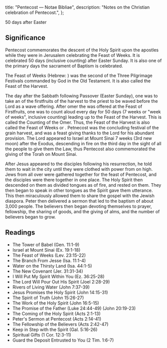   title: "Pentecost — Notae Bibliae",
  description: "Notes on the Christian celebration of Pentecost.",
};

<Initial text="Pentecost" />

50 days after Easter

## Significance

Pentecost commemorates the descent of the Holy Spirit upon the apostles while they were in Jerusalem celebrating the Feast of Weeks. It is celebrated 50 days (inclusive counting) after Easter Sunday. It is also one of the primary days the sacrament of Baptism is celebrated.

The Feast of Weeks (Hebrew: *<Definition lang="hebrew" anchor="shavuot" text="Shavuot" />*) was the second of the Three Pilgrimage Festivals commanded by God in the Old Testament. It is also called the Feast of the Harvest.

The day after the Sabbath following Passover (Easter Sunday), one was to take an <Definition lang="hebrew" anchor="omer" text="omer" /> of the firstfruits of the harvest to the priest to be waved before the Lord as a wave offering. After omer the was offered at the Feast of Firstfruits, one was to count aloud every day for 50 days (7 weeks or "week of weeks", inclusive counting) leading up to the Feast of the Harvest. This is called the Counting of the Omer. Thus, the Feast of the Harvest is also called the Feast of Weeks or <Definition lang="greek" anchor="pentekoste" text="Pentecost" />. Petnecost was the concluding festival of the grain harvest, and was a feast giving thanks to the Lord for his abundant provision. The Lord appeared to Israel at Mount Sinai 7 weeks (3rd new moon) after the Exodus, descending in fire on the third day in the sight of all the people to give them the Law, thus Pentecost also commemorated the giving of the Torah on Mount Sinai.

After Jesus appeared to the disciples following his resurrection, he told them to wait in the city until they were clothed with power from on high. Jews from all over were gathered together for the feast of Pentecost, and the disciples were there together in one place. The Holy Spirit then descended on them as divided tongues as of fire, and rested on them. They then began to speak in other tongues as the Spirit gave them utterance. This then miraculously allowed them to share the gospel with the Jewish diaspora. Peter then delivered a sermon that led to the baptism of about 3,000 people. The believers then began devoting themselves to prayer, fellowship, the sharing of goods, and the giving of alms, and the number of believers began to grow.

## Readings

- The Tower of Babel (Gen. 11:1-9)
- Israel at Mount Sinai (Ex. 19:1-18)
- The Feast of Weeks (Lev. 23:15-22)
- The Branch From Jesse (Isa. 11:1-4)
- Water on the Thirsty Land (Isa. 44:1-5)
- The New Covenant (Jer. 31:31-34)
- I Will Put My Spirit Within You (Ez. 36:25-28)
- The Lord Will Pour Out His Spirit (Joel 2:28-29)
- Rivers of Living Water (John 7:37-39)
- Jesus Promises the Holy Spirit (John 14:15-31)
- The Spirit of Truth (John 15:26-27)
- The Work of the Holy Spirit (John 16:5-15)
- The Promise of the Father (Luke 24:44-49) (John 20:19-23)
- The Coming of the Holy Spirit (Acts 2:1-13)
- Peter's Sermon at Pentecost (Acts 2:14-41)
- The Fellowship of the Believers (Acts 2:42-47)
- Keep in Step with the Spirit (Gal. 5:16-26)
- Spiritual Gifts (1 Cor. 12:3-11)
- Guard the Deposit Entrusted to You (2 Tim. 1:6-7)
